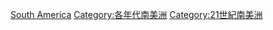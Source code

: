 {{Portal|南美洲}}
{{DecadeCategoryNav|decade=2000|topic=南美洲}} 



[[Category:2000年代各大洲|South America]]
[[Category:各年代南美洲|Category:各年代南美洲]]
[[Category:21世紀南美洲|Category:21世紀南美洲]]